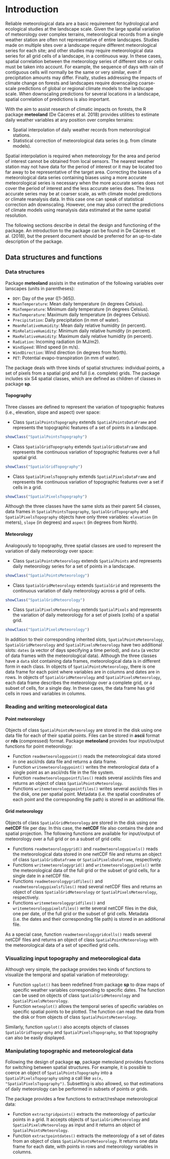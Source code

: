 # Introduction {#intro}

Reliable meteorological data are a basic requirement for hydrological and ecological studies at the landscape scale. Given the large spatial variation of meteorology over complex terrains, meteorological records from a single weather station are often not representative of entire landscapes. Studies made on multiple sites over a landscape require different meteorological series for each site; and other studies may require meteorological data series for all grid cells of a landscape, in a continuous way. In these cases, spatial correlation between the meteorology series of different sites or cells must be taken into account. For example, the sequence of days with rain of contiguous cells will normally be the same or very similar, even if precipitation amounts may differ. Finally, studies addressing the impacts of climate change on forests and landscapes require downscaling coarse-scale predictions  of global or regional climate models to the landscape scale. When downscaling predictions for several locations in a landscape, spatial correlation of predictions is also important.

With the aim to assist research of climatic impacts on forests, the R package **meteoland** (De Cáceres et al. 2018) provides utilities to estimate daily weather variables at any position over complex terrains:

+ Spatial interpolation of daily weather records from meteorological stations. 
+ Statistical correction of meteorological data series (e.g. from climate models).

Spatial interpolation is required when meteorology for the area and period of interest cannot be obtained from local sensors. The nearest weather station may not have data for the period of interest or it may be located too far away to be representative of the target area. Correcting the biases of a meteorological data series containing biases using a more accurate meteorological series is necessary when the more accurate series does not cover the period of interest and the less accurate series does. The less accurate series may be at coarser scale, as with climate model predictions or climate reanalysis data. In this case one can speak of statistical correction adn downscaling. However, one may also correct the predictions of climate models using reanalysis data estimated at the same spatial resolution. 

The following sections describe in detail the design and functioning of the package. An introduction to the package can be found in De Cáceres et al. (2018), but the present document should be preferred for an up-to-date description of the package.


## Data structures and functions

### Data structures
Package **meteoland** assists in the estimation of the following variables over lanscapes (units in parentheses):

+ `DOY`: Day of the year ([1-365]).
+ `MeanTemperature`: Mean daily temperature (in degrees Celsius).
+ `MinTemperature`: Minimum daily temperature (in degrees Celsius).
+ `MaxTemperature`: Maximum daily temperature (in degrees Celsius).
+ `Precipitation`: Daily precipitation (in mm of water).
+ `MeanRelativeHumidity`: Mean daily relative humidity (in percent).
+ `MinRelativeHumidity`: Minimum daily relative humidity (in percent).
+ `MaxRelativeHumidity`: Maximum daily relative humidity (in percent).
+ `Radiation`: Incoming radiation (in MJ/m2).
+ `WindSpeed`: Wind speed (in m/s).
+ `WindDirection`: Wind direction (in degrees from North).
+ `PET`: Potential evapo-transpiration (in mm of water).

The package deals with three kinds of spatial structures: individual points, a set of pixels from a spatial grid and full (i.e. complete) grids. The package includes six S4 spatial classes, which are defined as children of classes in package **sp**. 



#### Topography
Three classes are defined to represent the variation of topographic features (i.e., elevation, slope and aspect) over space:

+ Class `SpatialPointsTopography` extends `SpatialPointsDataFrame` and represents the topographic features of a set of points in a landscape.
```r
showClass("SpatialPointsTopography")
```
+ Class `SpatialGridTopography` extends `SpatialGridDataFrame` and represents the continuous variation of topographic features over a full spatial grid.
```r
showClass("SpatialGridTopography")
```
+ Class `SpatialPixelsTopography` extends `SpatialPixelsDataFrame` and represents the continuous variation of topographic features over a set if cells in a grid.
```r
showClass("SpatialPixelsTopography")
```

Although the three classes have the same slots as their parent S4 classes, data frames in `SpatialPointsTopography`, `SpatialGridTopography` and `SpatialPixelsTopography` objects have only three variables: `elevation` (in meters), `slope` (in degrees) and `aspect` (in degrees from North).



#### Meteorology
Analogously to topography, three spatial classes are used to represent the variation of daily meteorology over space:

+ Class `SpatialPointsMeteorology` extends `SpatialPoints` and represents daily meteorology series for a set of points in a landscape.
```r
showClass("SpatialPointsMeteorology")
```
+ Class `SpatialGridMeteorology` extends `SpatialGrid` and represents the continuous variation of daily meteorology across a grid of cells.
```r
showClass("SpatialGridMeteorology")
```
+ Class `SpatialPixelsMeteorology` extends `SpatialPixels` and represents the variation of daily meteorology for a set of pixels (cells) of a spatial grid.
```r
showClass("SpatialPixelsMeteorology")
```

In addition to their corresponding inherited slots, `SpatialPointsMeteorology`, `SpatialGridMeteorology` and `SpatialPixelsMeteorology` have two additional slots: `dates` (a vector of days specifying a time period), and `data` (a vector of data frames with the meteorological data). Although the three classes have a `data` slot containing data frames, meteorological data is in different form in each class. In objects of `SpatialPointsMeteorology`, there is one data frame for each point where variables are in columns and dates are in rows. In objects of `SpatialGridMeteorology` and `SpatialPixelsMeteorology`, each data frame describes the meteorology over a complete grid, or a subset of cells, for a single day. In these cases, the data frame has grid cells in rows and variables in columns.


### Reading and writing meteorological data

#### Point meteorology
Objects of class `SpatialPointsMeteorology` are stored in the disk using one data file for each of their spatial points. Files can be stored in **ascii** format or **rds** (compressed) format. Package **meteoland** provides four input/output functions for point meteorology:

+ Function `readmeteorologypoint()` reads the meteorological data stored in one ascii/rds data file and returns a data frame.
+ Function `writemeteorologypoint()` writes the meteorological data of a single point as an ascii/rds file in the file system.
+ Function `readmeteorologypointfiles()` reads several ascii/rds files and returns an object of class `SpatialPointsMeteorology`.
+ Functions `writemeteorologypointfiles()` writes several ascii/rds files in the disk, one per spatial point. Metadata (i.e. the spatial coordinates of each point and the corresponding file path) is stored in an additional file.

#### Grid meteorology
 Objects of class `SpatialGridMeteorology` are stored in the disk using one **netCDF** file per day. In this case, the **netCDF** file also contains the date and spatial projection. The following functions are available for input/output of meteorology over a full grid or on a subset of grid cells:

+ Functions `readmeteorologygrid()` and `readmeteorologypixels()` reads the meteorological data stored in one netCDF file and returns an object of class `SpatialGridDataframe` or `SpatialPixelsDataframe`, respectively.
+ Functions `writemeteorologygrid()` and `writemeteorologypixels()`  write the meteorological data of the full grid or the subset of grid cells, for a single date in a netCDF file.
+ Functions `readmeteorologygridfiles()` and `readmeteorologypixelsfiles()` read several netCDF files and returns an object of class `SpatialGridMeteorology` or `SpatialPixelsMeteorology`, respectively.
+ Functions `writemeteorologygridfiles()` and `writemeteorologypixelsfiles()` write several netCDF files in the disk, one per date, of the full grid or the subset of grid cells. Metadata (i.e. the dates and their corresponding file path) is stored in an additional file.

As a special case, function `readmeteorologygridcells()` reads several netCDF files and returns an object of class `SpatialPointMeteorology` with the meteorological data of a set of specified grid cells.


### Visualizing input topography and meteorological data

Although very simple, the package provides two kinds of functions to visualize the temporal and spatial variation of meteorology:

+ Function `spplot()` has been redefined from package **sp** to draw maps of specific weather variables corresponding to specific dates. The function can be used on objects of class `SpatialGridMeteorology` and `SpatialPixelsMeteorology`.
+ Function `meteoplot()` allows the temporal series of specific variables on specific spatial points to be plotted. The function can read the data from the disk or from objects of class `SpatialPointsMeteorology`.

Similarly, function `spplot()` also accepts objects of classes `SpatialGridTopography` and `SpatialPixelsTopography`, so that topography can also be easily displayed.


### Manipulating topographic and meteorological data

Following the design of package **sp**, package meteoland provides functions for switching between spatial structures. For example, it is possible to coerce an object of `SpatialPointsTopography` into a `SpatialPixelsTopography` using a call like `as(x, "SpatialPixelsTopography")`. Subsetting is also allowed, so that estimations of daily meteorology can be performed in subsets of points or grids.

The package provides a few functions to extract/reshape meteorological data:

+ Function `extractgridpoints()` extracts the meteorology of particular points in a grid. It accepts objects of `SpatialGridMeteorology` and `SpatialPixelsMeteorology` as input and it returns an object of `SpatialPointsMeteorology`.
+ Function `extractpointdates()` extracts the meteorology of a set of dates from an object of class `SpatialPointsMeteorology`. It returns one data frame for each date, with points in rows and meteorology variables in columns.
